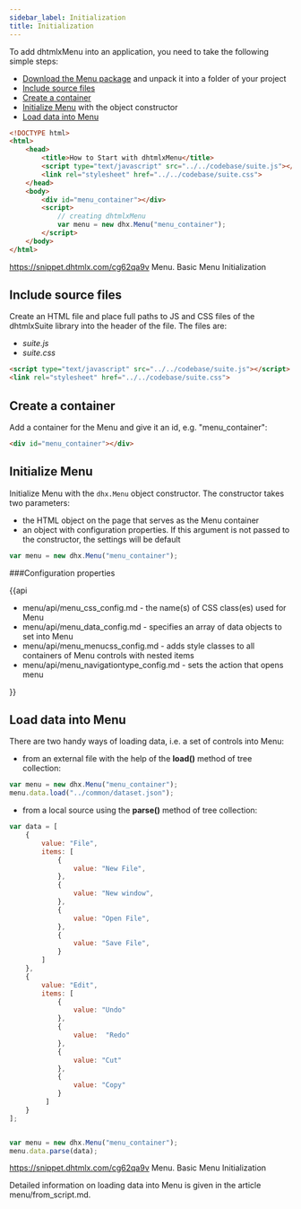 ```yaml
---
sidebar_label: Initialization
title: Initialization
---          
```


To add dhtmlxMenu into an application, you need to take the following simple steps:

- [Download the Menu package](https://dhtmlx.com/docs/products/dhtmlxSuite/download.shtml) and unpack it into a folder of your project
- [Include source files](#includesourcefiles)
- [Create a container](#createacontainer)
- [Initialize Menu](#initializemenu) with the object constructor
- [Load data into Menu](#loaddataintomenu)


~~~html
<!DOCTYPE html>
<html>
    <head>
        <title>How to Start with dhtmlxMenu</title>         
        <script type="text/javascript" src="../../codebase/suite.js"></script>
        <link rel="stylesheet" href="../../codebase/suite.css">
    </head>
    <body>
        <div id="menu_container"></div>
        <script>
            // creating dhtmlxMenu
            var menu = new dhx.Menu("menu_container");
        </script>
    </body>
</html>
~~~

https://snippet.dhtmlx.com/cg62qa9v	Menu. Basic Menu Initialization

Include source files
--------------------

Create an HTML file and place full paths to JS and CSS files of the dhtmlxSuite library into the header of the file. The files are:

- *suite.js*
- *suite.css*

~~~html
<script type="text/javascript" src="../../codebase/suite.js"></script>
<link rel="stylesheet" href="../../codebase/suite.css">
~~~

Create a container
-------------------

Add a container for the Menu and give it an id, e.g. "menu_container":

~~~html
<div id="menu_container"></div>
~~~


Initialize Menu
----------------

Initialize Menu with the `dhx.Menu` object constructor. The constructor takes two parameters:

- the HTML object on the page that serves as the Menu container
- an object with configuration properties. If this argument is not passed to the constructor, the settings will be default

~~~js
var menu = new dhx.Menu("menu_container");
~~~

###Configuration properties

{{api

- menu/api/menu_css_config.md - the name(s) of CSS class(es) used for Menu
- menu/api/menu_data_config.md - specifies an array of data objects to set into Menu
- menu/api/menu_menucss_config.md - adds style classes to all containers of Menu controls with nested items
- menu/api/menu_navigationtype_config.md - sets the action that opens menu

}}

Load data into Menu
------------------

There are two handy ways of loading data, i.e. a set of controls into Menu:

- from an external file with the help of the <strong>load()</strong> method of tree collection:

~~~js
var menu = new dhx.Menu("menu_container");
menu.data.load("../common/dataset.json");
~~~

- from a local source using the <strong>parse()</strong> method of tree collection:

~~~js
var data = [
	{
    	value: "File", 
		items: [
        	{
       			value: "New File",
        	},
        	{
        		value: "New window",
        	},
        	{
        		value: "Open File",
        	},
        	{
        		value: "Save File",
        	}
        ]
	},
	{
    	value: "Edit", 					
        items: [
			{
				value: "Undo"
			},
			{
				value:  "Redo"
			},
			{
				value: "Cut"
			},
			{
				value: "Copy"
			}
		 ]
	}
];


var menu = new dhx.Menu("menu_container");
menu.data.parse(data);
~~~

https://snippet.dhtmlx.com/cg62qa9v	Menu. Basic Menu Initialization

Detailed information on loading data into Menu is given in the article menu/from_script.md.






